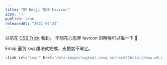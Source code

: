 ```yaml
---
title: "把 Emoji 當作 Favicon"
icon: '📝'
publish: true
releasedAt: "2021-07-23"
---
```


以前在 [CSS Trick](https://css-tricks.com/emojis-as-favicons/) 看到，
不想花心思弄 favicon 的時候可以擋一下 🙂

Emoji 塞到 svg 語法就完成，支援度不確定。

```js
<link rel="icon" href="data:image/svg+xml,<svg xmlns=%22http://www.w3.org/2000/svg%22 viewBox=%220 0 100 100%22><text y=%22.9em%22 font-size=%2290%22>🎉</text></svg>">
```
